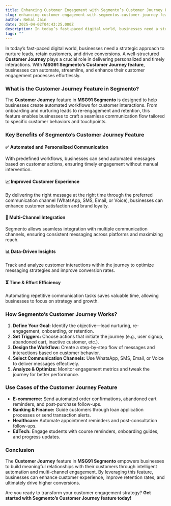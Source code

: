 ```yaml
---
title: Enhancing Customer Engagement with Segmento’s Customer Journey Feature
slug: enhancing-customer-engagement-with-segmentos-customer-journey-feature
author: Nehal Jain
date: 2025-04-02T04:43:25.000Z
description: In today’s fast-paced digital world, businesses need a strategic approach to nurture leads, retain customers, and drive conversions.
tags: ""
---
```


In today’s fast-paced digital world, businesses need a strategic approach to nurture leads, retain customers, and drive conversions. A well-structured **Customer Journey** plays a crucial role in delivering personalized and timely interactions. With **MSG91 Segmento’s Customer Journey feature**, businesses can automate, streamline, and enhance their customer engagement processes effortlessly.

### **What is the Customer Journey Feature in Segmento?**

The **Customer Journey** feature in **MSG91 Segmento** is designed to help businesses create automated workflows for customer interactions. From onboarding and nurturing leads to re-engagement and retention, this feature enables businesses to craft a seamless communication flow tailored to specific customer behaviors and touchpoints.

### **Key Benefits of Segmento’s Customer Journey Feature**

#### **✅ Automated and Personalized Communication**

With predefined workflows, businesses can send automated messages based on customer actions, ensuring timely engagement without manual intervention.

#### **📈 Improved Customer Experience**

By delivering the right message at the right time through the preferred communication channel (WhatsApp, SMS, Email, or Voice), businesses can enhance customer satisfaction and brand loyalty.

#### **🔄 Multi-Channel Integration**

Segmento allows seamless integration with multiple communication channels, ensuring consistent messaging across platforms and maximizing reach.

#### **📊 Data-Driven Insights**

Track and analyze customer interactions within the journey to optimize messaging strategies and improve conversion rates.

#### **⏳ Time & Effort Efficiency**

Automating repetitive communication tasks saves valuable time, allowing businesses to focus on strategy and growth.

### **How Segmento’s Customer Journey Works?**

1. **Define Your Goal:** Identify the objective—lead nurturing, re-engagement, onboarding, or retention.  
2. **Set Triggers:** Choose actions that initiate the journey (e.g., user signup, abandoned cart, inactive customer, etc.).  
3. **Design the Workflow:** Create a step-by-step flow of messages and interactions based on customer behavior.  
4. **Select Communication Channels:** Use WhatsApp, SMS, Email, or Voice to deliver messages effectively.  
5. **Analyze & Optimize:** Monitor engagement metrics and tweak the journey for better performance.

### **Use Cases of the Customer Journey Feature**

* **E-commerce:** Send automated order confirmations, abandoned cart reminders, and post-purchase follow-ups.  
* **Banking & Finance:** Guide customers through loan application processes or send transaction alerts.  
* **Healthcare:** Automate appointment reminders and post-consultation follow-ups.  
* **EdTech:** Engage students with course reminders, onboarding guides, and progress updates.

### **Conclusion**

The **Customer Journey** feature in **MSG91 Segmento** empowers businesses to build meaningful relationships with their customers through intelligent automation and multi-channel engagement. By leveraging this feature, businesses can enhance customer experience, improve retention rates, and ultimately drive higher conversions.

Are you ready to transform your customer engagement strategy? **Get started with Segmento’s Customer Journey feature today\!**
